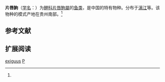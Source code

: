 {{Speciesbox
| name = 片唇鮈
| status = 
| status_system = 
| image = 
| genus = Platysmacheilus
| species = exiguus
| authority = Lin, 1932<ref name='id6146'>{{cite web| url =http://www.bioinfo.cn/db05/BjdwSpecies.php?action=view&id=6146| title =片唇鮈| work =中国动物物种编目数据库| publisher =中国科学院微生物研究所| author =中国科学院动物研究所| accessdate =2009-04-11| deadurl =yes| archiveurl =https://web.archive.org/web/20160305071413/http://www.bioinfo.cn/db05/BjdwSpecies.php?action=view&id=6146| archivedate =2016-03-05}}</ref>
}}

'''片唇鮈'''（[[学名|学名]]：{{lang|la|''Platysmacheilus exiguus''}}）为[[鲤科|鲤科]][[片唇鮈屬|片唇鮈屬]]的[[鱼类|鱼类]]，是中国的特有物种。分布于[[漓江|漓江]]等。该物种的模式产地在贵州南部。<ref name='id6146'/>

== 参考文献 ==
{{reflist}}

== 扩展阅读 ==
{{refbegin}}
{{wikispecies-inline|Platysmacheilus exiguus|片唇鮈}}
{{refend}}
{{Taxonbar|from=Q3761851}}

[[Category:片唇鮈屬|exiguus]]
[[Category:1932年描述的魚類|P]]


{{鯉形目小作品}}